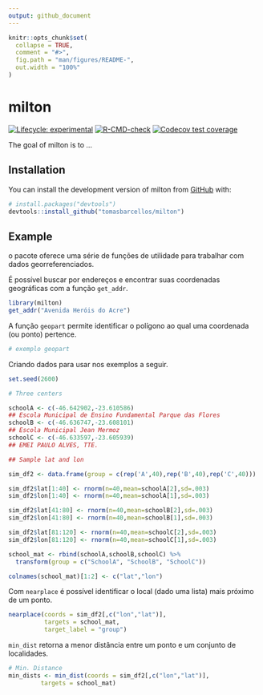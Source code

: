 ```yaml
---
output: github_document
---
```


<!-- README.md is generated from README.Rmd. Please edit that file -->

```r
knitr::opts_chunk$set(
  collapse = TRUE,
  comment = "#>",
  fig.path = "man/figures/README-",
  out.width = "100%"
)
```

# milton

<!-- badges: start -->
[![Lifecycle: experimental](https://img.shields.io/badge/lifecycle-experimental-orange.svg)](https://lifecycle.r-lib.org/articles/stages.html#experimental)
[![R-CMD-check](https://github.com/tomasbarcellos/milton/workflows/R-CMD-check/badge.svg)](https://github.com/tomasbarcellos/milton/actions)
[![Codecov test coverage](https://codecov.io/gh/tomasbarcellos/milton/branch/main/graph/badge.svg)](https://app.codecov.io/gh/tomasbarcellos/milton?branch=main)
<!-- badges: end -->

The goal of milton is to ...

## Installation

You can install the development version of milton from [GitHub](https://github.com/) with:

``` r
# install.packages("devtools")
devtools::install_github("tomasbarcellos/milton")
```

## Example

o pacote oferece uma série de funções de utilidade para trabalhar com dados 
georreferenciados.

É possível buscar por endereços e encontrar suas coordenadas geográficas 
com a função `get_addr`.

```r
library(milton)
get_addr("Avenida Heróis do Acre")
```

A função `geopart` permite identificar o polígono ao qual uma coordenada 
(ou ponto) pertence.

```r
# exemplo geopart
```

Criando dados para usar nos exemplos a seguir.

```r
set.seed(2600)

# Three centers

schoolA <- c(-46.642902,-23.610586)
## Escola Municipal de Ensino Fundamental Parque das Flores
schoolB <- c(-46.636747,-23.608101)
## Escola Municipal Jean Mermoz
schoolC <- c(-46.633597,-23.605939)
## EMEI PAULO ALVES, TTE.

## Sample lat and lon

sim_df2 <- data.frame(group = c(rep('A',40),rep('B',40),rep('C',40)))

sim_df2$lat[1:40] <- rnorm(n=40,mean=schoolA[2],sd=.003)
sim_df2$lon[1:40] <- rnorm(n=40,mean=schoolA[1],sd=.003)

sim_df2$lat[41:80] <- rnorm(n=40,mean=schoolB[2],sd=.003)
sim_df2$lon[41:80] <- rnorm(n=40,mean=schoolB[1],sd=.003)

sim_df2$lat[81:120] <- rnorm(n=40,mean=schoolC[2],sd=.003)
sim_df2$lon[81:120] <- rnorm(n=40,mean=schoolC[1],sd=.003)

school_mat <- rbind(schoolA,schoolB,schoolC) %>% 
  transform(group = c("SchoolA", "SchoolB", "SchoolC"))

colnames(school_mat)[1:2] <- c("lat","lon")
```


Com `nearplace` é possível identificar o local (dado uma lista) mais próximo 
de um ponto.

```r
nearplace(coords = sim_df2[,c("lon","lat")],
          targets = school_mat,
          target_label = "group")

```

`min_dist` retorna a menor distância entre um ponto e um conjunto de localidades.

```r
# Min. Distance
min_dists <- min_dist(coords = sim_df2[,c("lon","lat")],
         targets = school_mat)

```




